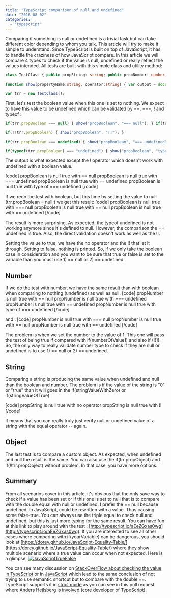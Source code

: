 ```yaml
---
title: "TypeScript comparison of null and undefined"
date: "2016-08-02"
categories: 
  - "typescript"
---
```


Comparing if something is null or undefined is a trivial task but can take different color depending to whom you talk. This article will try to make it simple to understand. Since TypeScript is built on top of JavaScript, it has to handle the craziness of how JavaScript compare. In this article we will compare 4 types to check if the value is null, undefined or really reflect the values intended. All tests are built with this simple class and utility method:

```typescript
class TestClass { public propString: string; public propNumber: number; public propBoolean:boolean; public propObject:TestClass; }

function show(propertyName:string, operator:string) { var output = document.getElementById("output"); output.innerHTML = output.innerHTML + ("<p class='one-result'>" + propertyName + " is null true with " + operator + "</p>"); }

var trr = new TestClass(); 
``` 


First, let's test the boolean value when this one is set to nothing. We expect to have this value to be undefined which can be validated by ==, ===, ! and typeof :

```typescript
if(trr.propBoolean === null) { show("propBoolean", "=== null"); } if(trr.propBoolean == null) { show("propBoolean", "== null"); } if(trr.propBoolean) { show("propBoolean", "no operator"); }

if(!!trr.propBoolean) { show("propBoolean", "!!"); }

if(trr.propBoolean === undefined) { show("propBoolean", "=== undefined"); } if(trr.propBoolean == undefined) { show("propBoolean", "== undefined"); }

if(typeof(trr.propBoolean) === "undefined") { show("propBoolean", "type of === undefined"); } 
``` 


The output is what expected except the ! operator which doesn't work with undefined with a boolean value.

\[code\] propBoolean is null true with == null propBoolean is null true with === undefined propBoolean is null true with == undefined propBoolean is null true with type of === undefined \[/code\]

If we redo the test with boolean, but this time by setting the value to null (trr.propBoolean = null;) we get this result: \[code\] propBoolean is null true with === null propBoolean is null true with == null propBoolean is null true with == undefined \[/code\]

The result is more surprising. As expected, the typeof undefined is not working anymore since it's defined to null. However, the comparison the == undefined is true. Also, the direct validation doesn't work as well as the !!.

Setting the value to true, we have the no operator and the !! that let it through. Setting to false, nothing is printed. So, if we only take the boolean case in consideration and you want to be sure that true or false is set to the variable than you must use 1) == null or 2) == undefined.

## Number

If we do the test with number, we have the same result than with boolean when comparing to nothing (undefined) as well as null. \[code\] propNumber is null true with == null propNumber is null true with === undefined propNumber is null true with == undefined propNumber is null true with type of === undefined \[/code\]

and : \[code\] propNumber is null true with === null propNumber is null true with == null propNumber is null true with == undefined \[/code\]

The problem is when we set the number to the value of 1. This one will pass the test of being true if compared with if(numberOfValue1) and also if (!!1). So, the only way to really validate number type to check if they are null or undefined is to use 1) == null or 2) == undefined.

## String

Comparing a string is producing the same value when undefined and null than the boolean and number. The problem is if the value of the string is "0" or "true" than it will goes in the if(stringValueWithZero) or if(stringValueOfTrue).

\[code\] propString is null true with no operator propString is null true with !! \[/code\]

It means that you can really truly just verify null or undefined value of a string with the equal operator -- again.

## Object

The last test is to compare a custom object. As expected, when undefined and null the result is the same. You can also use the if(trr.propObject) and if(!!trr.propObject) without problem. In that case, you have more options.

## Summary

From all scenarios cover in this article, it's obvious that the only save way to check if a value has been set or if this one is set to null that is to compare with the double equal with null or undefined. I prefer the == null because undefined, in JavaScript, could be rewritten with a value. Thus causing some false-true. You can always use the triple equal to check null and undefined, but this is just more typing for the same result. You can have fun at this link to play around with the test : [http://typescript.io/aEeZGxas0wg](http://typescript.io/aEeZGxas0wg). If you are interested to see all other cases where comparing with if(yourVariable) can be dangerous, you should look at [https://dorey.github.io/JavaScript-Equality-Table/](https://dorey.github.io/JavaScript-Equality-Table/) where they show multiple scenario where a true value can occur when not expected. Here is a glimpse: [![JavaScriptTrueFalse](http://patrickdesjardins.com/blog/wp-content/uploads/2016/07/JavaScriptTrueFalse.png)](http://patrickdesjardins.com/blog/?attachment_id=4710)

You can see many discussion on [StackOverFlow about checking the value in TypeScript](http://stackoverflow.com/questions/28975896/is-there-a-dedicated-function-to-check-null-and-undefined-in-typescript) or in [JavaScript](http://stackoverflow.com/questions/2647867/how-to-determine-if-variable-is-undefined-or-null/21273362) which lead to the same conclusion of not trying to use semantic shortcut but to compare with the double ==. TypeScript supports it in [strict mode](https://github.com/Microsoft/TypeScript/pull/8452) as you can see in this pull request where Anders Hejlsberg is involved (core developer of TypeScript).
